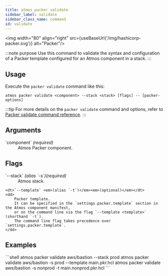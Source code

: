 ```yaml
---
title: atmos packer validate
sidebar_label: validate
sidebar_class_name: command
id: validate
---
```



<img width="80" align="right" src={useBaseUrl('/img/hashicorp-packer.svg')} alt="Packer"/>

:::note purpose
Use this command to validate the syntax and configuration of a Packer template configured for an Atmos component in a stack.
:::

<Screengrab title="atmos packer validate --help" slug="atmos-packer-validate--help" />

## Usage

Execute the `packer validate` command like this:

```shell
atmos packer validate <component> --stack <stack> [flags] -- [packer-options]
```

:::tip
For more details on the `packer validate` command and options, refer to [Packer validate command reference](https://developer.hashicorp.com/packer/docs/commands/validate).
:::

## Arguments

<dl>
    <dt>`component` <em>(required)</em></dt>
    <dd>
        Atmos Packer component.
    </dd>
</dl>

## Flags

<dl>
    <dt>`--stack` <em>(alias `-s`)</em><em>(required)</em></dt>
    <dd>
        Atmos stack.
    </dd>

    <dt>`--template` <em>(alias `-t`)</em><em>(optional)</em></dt>
    <dd>
        Packer template.
        It can be specified in the `settings.packer.template` section in the Atmos component manifest,
        or on the command line via the flag `--template <template>` (shorthand `-t`).
        The command line flag takes precedence over `settings.packer.template`.
    </dd>
</dl>

## Examples

<Terminal>
```shell
atmos packer validate aws/bastion --stack prod
atmos packer validate aws/bastion -s prod --template main.pkr.hcl
atmos packer validate aws/bastion -s nonprod -t main.nonprod.pkr.hcl
```
</Terminal>
